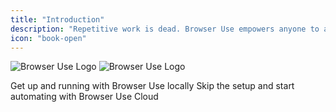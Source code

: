 ```yaml
---
title: "Introduction"
description: "Repetitive work is dead. Browser Use empowers anyone to automate repetitive online tasks. Simply tell it what do you want done."
icon: "book-open"
---
```


<img
  className="block dark:hidden rounded-2xl"
  src="/images/browser-use-banner.png"
  alt="Browser Use Logo"
/>
<img
  className="hidden dark:block rounded-2xl"
  src="/images/browser-use-banner-dark.png"
  alt="Browser Use Logo"
/>

<CardGroup cols={2}>
  <Card title="Local Setup" icon="terminal" href="/quickstart">
    Get up and running with Browser Use locally
  </Card>
  <Card
    title="Cloud API"
    icon="cloud"
    href="/cloud/v2/quickstart"
    color="#FE750E"
  >
    Skip the setup and start automating with Browser Use Cloud
  </Card>
</CardGroup>
